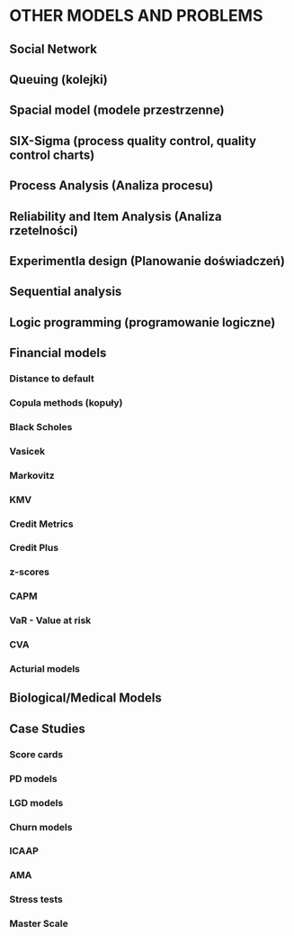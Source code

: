 # OTHER MODELS AND PROBLEMS
## Social Network
## Queuing (kolejki)
## Spacial model (modele przestrzenne)
## SIX-Sigma (process quality control, quality control charts)
## Process Analysis (Analiza procesu)
## Reliability and Item Analysis (Analiza rzetelności)
## Experimentla design (Planowanie doświadczeń)
## Sequential analysis
## Logic programming (programowanie logiczne)
## Financial models
### Distance to default
### Copula methods (kopuły)
### Black Scholes
### Vasicek
### Markovitz
### KMV
### Credit Metrics
### Credit Plus
### z-scores
### CAPM
### VaR - Value at risk
### CVA
### Acturial models
## Biological/Medical Models
## Case Studies
### Score cards
### PD models
### LGD models
### Churn models
### ICAAP
### AMA
### Stress tests
### Master Scale
